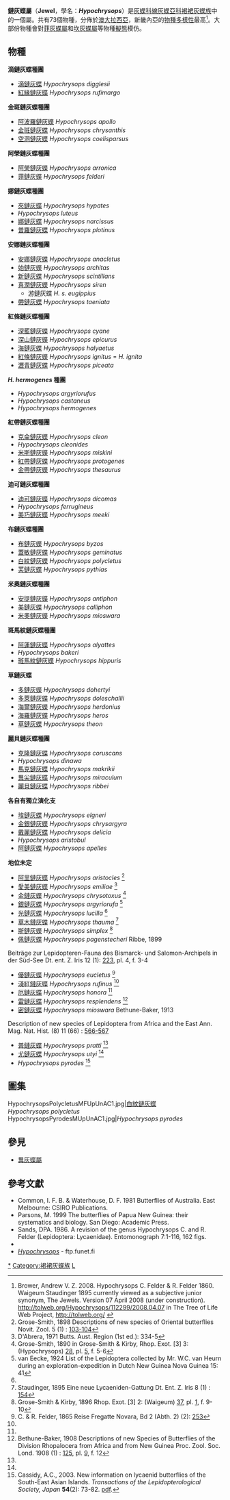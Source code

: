 {{NoteTA
|G1=Butterfly
}}
{{Automatic taxobox
| taxon = Hypochrysops
| image = CSIRO ScienceImage 998 Hypochrysops byzos Lycaenidae.jpg
| image_caption = [[布鏈灰蝶|布鏈灰蝶]]<br />''Hypochrysops byzos''
| authority = C. & R. Felder, 1860
| type_species = [[白紋鏈灰蝶|白紋鏈灰蝶]]<br />''Papilio polycletus''
| type_species_authority = Linnaeus, 1758
| subdivision_ranks = 物種
| subdivision = 共73種，詳閱正文。
| synonyms = 
* ''Waigeum'' <small>Staudinger, 1895</small>
}}

'''鏈灰蝶屬'''（'''Jewel'''，學名：'''''Hypochrysops'''''）是[[灰蝶科|灰蝶科]][[線灰蝶亞科|線灰蝶亞科]][[褐裙灰蝶族|褐裙灰蝶族]]中的一個屬。共有73個物種，分佈於[[澳大拉西亞|澳大拉西亞]]，新畿內亞的[[物種多樣性|物種多樣性]]最高<ref name=tol>Brower, Andrew V. Z. 2008. Hypochrysops C. Felder & R. Felder 1860. Waigeum Staudinger 1895 currently viewed as a subjective junior synonym, The Jewels. Version 07 April 2008 (under construction). http://tolweb.org/Hypochrysops/112299/2008.04.07 in The Tree of Life Web Project, http://tolweb.org/ {{en}}</ref>。大部份物種會對[[菲灰蝶屬|菲灰蝶屬]]和[[坎灰蝶屬|坎灰蝶屬]]等物種[[擬態|擬態]]模仿。

== 物種 ==
'''滴鏈灰蝶種團'''
* [[滴鏈灰蝶|滴鏈灰蝶]] ''Hypochrysops digglesii''
* [[紅緣鏈灰蝶|紅緣鏈灰蝶]] ''Hypochrysops rufimargo''

'''金斑鏈灰蝶種團'''
* [[阿波羅鏈灰蝶|阿波羅鏈灰蝶]] ''Hypochrysops apollo''
* [[金斑鏈灰蝶|金斑鏈灰蝶]] ''Hypochrysops chrysanthis''
* [[空洞鏈灰蝶|空洞鏈灰蝶]] ''Hypochrysops coelisparsus''

'''阿榮鏈灰蝶種團'''
* [[阿榮鏈灰蝶|阿榮鏈灰蝶]] ''Hypochrysops arronica''
* [[菲鏈灰蝶|菲鏈灰蝶]] ''Hypochrysops felderi''

'''娜鏈灰蝶種團'''
* [[夾鏈灰蝶|夾鏈灰蝶]] ''Hypochrysops hypates''
* ''Hypochrysops luteus''
* [[娜鏈灰蝶|娜鏈灰蝶]] ''Hypochrysops narcissus''
* [[普羅鏈灰蝶|普羅鏈灰蝶]] ''Hypochrysops plotinus''

'''安娜鏈灰蝶種團'''
* [[安娜鏈灰蝶|安娜鏈灰蝶]] ''Hypochrysops anacletus''
* [[始鏈灰蝶|始鏈灰蝶]] ''Hypochrysops architas''
* [[新鏈灰蝶|新鏈灰蝶]] ''Hypochrysops scintillans''
* [[喜潤鏈灰蝶|喜潤鏈灰蝶]] ''Hypochrysops siren''
** 游鏈灰蝶 ''H. s. eugippius''
* [[帶鏈灰蝶|帶鏈灰蝶]] ''Hypochrysops taeniata''

'''紅條鏈灰蝶種團'''
* [[深藍鏈灰蝶|深藍鏈灰蝶]] ''Hypochrysops cyane''
* [[深山鏈灰蝶|深山鏈灰蝶]] ''Hypochrysops epicurus''
* [[海鏈灰蝶|海鏈灰蝶]] ''Hypochrysops halyaetus''
* [[紅條鏈灰蝶|紅條鏈灰蝶]] ''Hypochrysops ignitus'' = ''H. ignita''
* [[瀝青鏈灰蝶|瀝青鏈灰蝶]] ''Hypochrysops piceata''

'''''H. hermogenes'' 種團'''
* ''Hypochrysops argyriorufus''
* ''Hypochrysops castaneus''
* ''Hypochrysops hermogenes''

'''紅帶鏈灰蝶種團'''
* [[克侖鏈灰蝶|克侖鏈灰蝶]] ''Hypochrysops cleon''
* ''Hypochrysops cleonides''
* [[米斯鏈灰蝶|米斯鏈灰蝶]] ''Hypochrysops miskini''
* [[紅帶鏈灰蝶|紅帶鏈灰蝶]] ''Hypochrysops protogenes''
* [[金帶鏈灰蝶|金帶鏈灰蝶]] ''Hypochrysops thesaurus''

'''迪可鏈灰蝶種團'''
* [[迪可鏈灰蝶|迪可鏈灰蝶]] ''Hypochrysops dicomas''
* ''Hypochrysops ferrugineus''
* [[美巧鏈灰蝶|美巧鏈灰蝶]] ''Hypochrysops meeki''

'''布鏈灰蝶種團'''
* [[布鏈灰蝶|布鏈灰蝶]] ''Hypochrysops byzos''
* [[蓋敏鏈灰蝶|蓋敏鏈灰蝶]] ''Hypochrysops geminatus''
* [[白紋鏈灰蝶|白紋鏈灰蝶]] ''Hypochrysops polycletus''
* [[芙鏈灰蝶|芙鏈灰蝶]] ''Hypochrysops pythias''

'''米奧鏈灰蝶種團'''
* [[安提鏈灰蝶|安提鏈灰蝶]] ''Hypochrysops antiphon''
* [[美鏈灰蝶|美鏈灰蝶]] ''Hypochrysops calliphon''
* [[米奧鏈灰蝶|米奧鏈灰蝶]] ''Hypochrysops mioswara''

'''斑馬紋鏈灰蝶種團'''
* [[阿蓮鏈灰蝶|阿蓮鏈灰蝶]] ''Hypochrysops alyattes''
* ''Hypochrysops bakeri''
* [[斑馬紋鏈灰蝶|斑馬紋鏈灰蝶]] ''Hypochrysops hippuris''

'''草鏈灰蝶'''
* [[多鏈灰蝶|多鏈灰蝶]] ''Hypochrysops dohertyi''
* [[多萊鏈灰蝶|多萊鏈灰蝶]] ''Hypochrysops doleschallii''
* [[海爾鏈灰蝶|海爾鏈灰蝶]] ''Hypochrysops herdonius''
* [[海羅鏈灰蝶|海羅鏈灰蝶]] ''Hypochrysops heros''
* [[草鏈灰蝶|草鏈灰蝶]] ''Hypochrysops theon''

'''麗貝鏈灰蝶種團'''
* [[克隆鏈灰蝶|克隆鏈灰蝶]] ''Hypochrysops coruscans''
* ''Hypochrysops dinawa''
* [[馬克鏈灰蝶|馬克鏈灰蝶]] ''Hypochrysops makrikii''
* [[異尖鏈灰蝶|異尖鏈灰蝶]] ''Hypochrysops miraculum''
* [[麗貝鏈灰蝶|麗貝鏈灰蝶]] ''Hypochrysops ribbei''

'''各自有獨立演化支'''
* [[埃鏈灰蝶|埃鏈灰蝶]] ''Hypochrysops elgneri''
* [[金銀鏈灰蝶|金銀鏈灰蝶]] ''Hypochrysops chrysargyra''
* [[戴麗鏈灰蝶|戴麗鏈灰蝶]] ''Hypochrysops delicia''
* ''Hypochrysops aristobul''
* [[阿鏈灰蝶|阿鏈灰蝶]] ''Hypochrysops apelles''

'''地位未定'''
* [[阿里鏈灰蝶|阿里鏈灰蝶]] ''Hypochrysops aristocles'' <ref name=1898gs>Grose-Smith, 1898 Descriptions of new species of Oriental butterflies Novit. Zool. 5 (1) : [http://archive.org/stream/novitateszoologi05lond#page/103/mode/1up 103-104]</ref>
* [[愛美鏈灰蝶|愛美鏈灰蝶]] ''Hypochrysops emiliae'' <ref name=1971d'>D'Abrera, 1971 Butts. Aust. Region (1st ed.): 334-5</ref>
* [[金鏈灰蝶|金鏈灰蝶]] ''Hypochrysops chrysotoxus'' <ref>Grose-Smith, 1890 in Grose-Smith & Kirby, Rhop. Exot. [3] 3: (Hypochrysops) [http://archive.org/stream/rhopaloceraexoti03smit#page/n392/mode/1up 28], pl. [http://archive.org/stream/rhopaloceraexoti03smit#page/n390/mode/1up 5], f. 5-6</ref>
* [[銀鏈灰蝶|銀鏈灰蝶]] ''Hypochrysops argyriorufa'' <ref>van Eecke, 1924 List of the Lepidoptera collected by Mr. W.C. van Heurn during an exploration-expedition in Dutch New Guinea Nova Guinea 15: 41</ref>
* [[光鏈灰蝶|光鏈灰蝶]] ''Hypochrysops lucilla'' <ref name=1971d'/>
* [[草木鏈灰蝶|草木鏈灰蝶]] ''Hypochrysops thauma'' <ref>Staudinger, 1895 Eine neue Lycaeniden-Gattung Dt. Ent. Z. Iris 8 (1) : [http://archive.org/stream/deutscheentomolo81895ge#page/154/mode/1up 154]</ref>
* [[斯鏈灰蝶|斯鏈灰蝶]] ''Hypochrysops simplex'' <ref>Grose-Smith & Kirby, 1896 Rhop. Exot. [3] 2: (Waigeum) [http://archive.org/stream/rhopaloceraexoti03smit#page/n301/mode/1up 37], pl. [http://archive.org/stream/rhopaloceraexoti03smit#page/n297/mode/1up 1], f. 9-10</ref>
* [[佩鏈灰蝶|佩鏈灰蝶]] ''Hypochrysops pagenstecheri'' <ref>Ribbe, 1899
Beiträge zur Lepidopteren-Fauna des Bismarck- und Salomon-Archipels in der Süd-See Dt. ent. Z. Iris 12 (1): [http://archive.org/stream/deutscheentomolo121899gese#page/223/mode/1up 223], pl. 4, f. 3-4</ref>
* [[優鏈灰蝶|優鏈灰蝶]] ''Hypochrysops eucletus'' <ref>C. & R. Felder, 1865 Reise Fregatte Novara, Bd 2 (Abth. 2) (2): [http://archive.org/stream/umdieerdeindenja04akad#page/253/mode/1up 253]</ref>
* [[淺紅鏈灰蝶|淺紅鏈灰蝶]] ''Hypochrysops rufinus'' <ref name=1898gs/>
* [[厄鏈灰蝶|厄鏈灰蝶]] ''Hypochrysops honora'' <ref name=1898gs/>
* [[雷鏈灰蝶|雷鏈灰蝶]] ''Hypochrysops resplendens'' <ref>Bethune-Baker, 1908 Descriptions of new Species of Butterflies of the Division Rhopalocera from Africa and from New Guinea Proc. Zool. Soc. Lond. 1908 (1) : [http://archive.org/stream/proceedingsofzoo19081430zool#page/125/mode/1up 125], pl. [http://archive.org/stream/proceedingsofzoo19081430zool#page/n162/mode/1up 9], f. 12</ref>
* [[密鏈灰蝶|密鏈灰蝶]] ''Hypochrysops mioswara'' <ref name=1913bb>Bethune-Baker, 1913
Description of new species of Lepidoptera from Africa and the East Ann. Mag. Nat. Hist. (8) 11 (66) : [http://archive.org/stream/ser8annalsmagazi11londuoft#page/566/mode/1up 566-567]</ref>
* [[普鏈灰蝶|普鏈灰蝶]] ''Hypochrysops pratti'' <ref name=1913bb/>
* [[尤鏈灰蝶|尤鏈灰蝶]] ''Hypochrysops utyi'' <ref name=1913bb/>
* ''Hypochrysops pyrodes'' <ref>Cassidy, A.C., 2003. New information on lycaenid butterflies of the South-East Asian Islands. ''Transactions of the Lepidopterological Society, Japan'' '''54'''(2): 73-82. [http://ci.nii.ac.jp/naid/110007630985 pdf].</ref>

== 圖集 ==
<gallery>
HypochrysopsPolycletusMFUpUnAC1.jpg|[[白紋鏈灰蝶|白紋鏈灰蝶]]<br />''Hypochrysops polycletus''
HypochrysopsPyrodesMUpUnAC1.jpg|''Hypochrysops pyrodes''
</gallery>

== 參見 ==
* [[異灰蝶屬|異灰蝶屬]]

== 參考文獻 ==
{{Reflist}}
{{Commons category| Hypochrysops}}
* Common, I. F. B. & Waterhouse, D. F. 1981 Butterflies of Australia. East Melbourne: CSIRO Publications.
* Parsons, M. 1999 The butterflies of Papua New Guinea: their systematics and biology. San Diego: Academic Press.
* Sands, DPA. 1986. A revision of the genus Hypochrysops C. and R. Felder (Lepidoptera: Lycaenidae). Entomonograph 7:1-116, 162 figs.
* {{Cite book | author = 寿建新 周尧 李宇飞 | title = 世界蝴蝶分類名錄 | location = 中國 | publisher = 陝西科學技術出版社 | date = 2006-04-01 | ISBN = 9787536936768 | language= zh-hans }}
* [http://ftp.funet.fi/pub/sci/bio/life/insecta/lepidoptera/ditrysia/papilionoidea/lycaenidae/theclinae/hypochrysops ''Hypochrysops''] - ftp.funet.fi
{{Taxonbar}}

{{線灰蝶亞科}}

[[Category:鏈灰蝶屬|*]]
[[Category:褐裙灰蝶族|Category:褐裙灰蝶族]]
[[Category:1860年描述的分类群|L]]